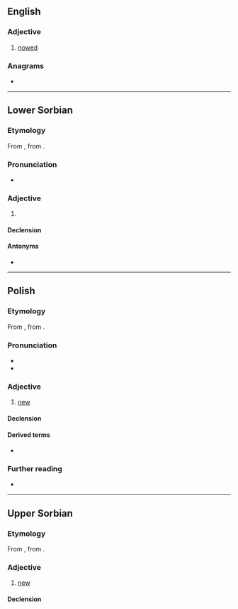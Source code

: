 ==English==

===Adjective===
{{en-adj|-}}

# {{lb|en|heraldry}} [[nowed]]

===Anagrams===
* {{anagrams|en|a=nowy|Yown}}

----

==Lower Sorbian==

===Etymology===
From {{inh|dsb|sla-pro|*novъ}}, from {{inh|dsb|ine-pro|*néwos}}.

===Pronunciation===
* {{IPA|/ˈnowɨ/|lang=dsb}}

===Adjective===
{{dsb-adjective|nowšy|adv=nowo}}

# {{l|en|new}}

====Declension====
{{dsb-decl-adj-47|now}}

====Antonyms====
* {{l|dsb|stary||old}}

----

==Polish==

===Etymology===
From {{inh|pl|sla-pro|*novъ}}, from {{inh|pl|ine-pro|*néwos}}.

===Pronunciation===
* {{pl-IPA}}
* {{audio|Pl-nowy.ogg|audio|lang=pl}}

===Adjective===
{{pl-adj|m|nowszy|adv=nowo}}

# [[new]]

====Declension====
{{pl-decl-adj-y|now|nowi}}

====Derived terms====
* {{l|pl|nowość}}

===Further reading===
* {{R:PWN}}

----

==Upper Sorbian==

===Etymology===
From {{inh|hsb|sla-pro|*novъ}}, from {{inh|hsb|ine-pro|*néwos}}.

===Adjective===
{{head|hsb|adjective}}

# [[new]]

====Declension====
{{hsb-decl-adj1|now|now}}